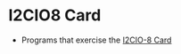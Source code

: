 = I2CIO8 Card =

* Programs that exercise the [http://land-boards.com/blwiki/index.php?title=I2CIO-8 I2CIO-8 Card]
